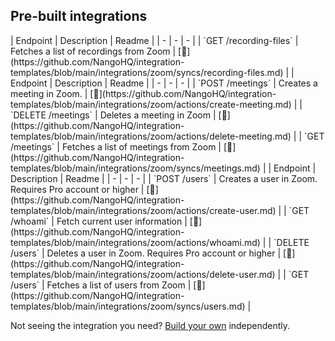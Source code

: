 
## Pre-built integrations

<AccordionGroup>


<Accordion title="Cloud Recordings">
| Endpoint | Description | Readme |
| - | - | - |
| `GET /recording-files` | Fetches a list of recordings from Zoom | [🔗](https://github.com/NangoHQ/integration-templates/blob/main/integrations/zoom/syncs/recording-files.md) |
</Accordion>


<Accordion title="Meetings">
| Endpoint | Description | Readme |
| - | - | - |
| `POST /meetings` | Creates a meeting in Zoom. | [🔗](https://github.com/NangoHQ/integration-templates/blob/main/integrations/zoom/actions/create-meeting.md) |
| `DELETE /meetings` | Deletes a meeting in Zoom | [🔗](https://github.com/NangoHQ/integration-templates/blob/main/integrations/zoom/actions/delete-meeting.md) |
| `GET /meetings` | Fetches a list of meetings from Zoom | [🔗](https://github.com/NangoHQ/integration-templates/blob/main/integrations/zoom/syncs/meetings.md) |
</Accordion>


<Accordion title="Users">
| Endpoint | Description | Readme |
| - | - | - |
| `POST /users` | Creates a user in Zoom. Requires Pro account or higher | [🔗](https://github.com/NangoHQ/integration-templates/blob/main/integrations/zoom/actions/create-user.md) |
| `GET /whoami` | Fetch current user information | [🔗](https://github.com/NangoHQ/integration-templates/blob/main/integrations/zoom/actions/whoami.md) |
| `DELETE /users` | Deletes a user in Zoom. Requires Pro account or higher | [🔗](https://github.com/NangoHQ/integration-templates/blob/main/integrations/zoom/actions/delete-user.md) |
| `GET /users` | Fetches a list of users from Zoom | [🔗](https://github.com/NangoHQ/integration-templates/blob/main/integrations/zoom/syncs/users.md) |
</Accordion>

</AccordionGroup>

<Tip>Not seeing the integration you need? [Build your own](https://nango.dev/docs/guides/platform/functions) independently.</Tip>
